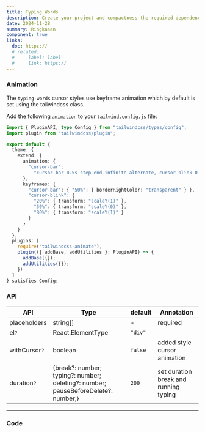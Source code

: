 ```yaml
---
title: Typing Words
description: Create your project and compactness the required dependencies.
date: 2024-11-28
summary: Ringkasan
component: true
links:
  doc: https://
  # related:
  #   - label: label
  #     link: https://
---
```


### Animation

The `typing-words` cursor styles use keyframe animation which by default is set using the tailwindcss class.

Add the following [`animation`](https://tailwindcss.com/docs/animation#customizing-your-theme) to your [`tailwind.config.js`](https://tailwindcss.com/docs/configuration) file:

```ts
import { PluginAPI, type Config } from "tailwindcss/types/config";
import plugin from "tailwindcss/plugin";

export default {
  theme: {
    extend: {
      animation: {
        "cursor-bar":
          "cursor-bar 0.5s step-end infinite alternate, cursor-blink 0.5s infinite"
      },
      keyframes: {
        "cursor-bar": { "50%": { borderRightColor: "transparent" } },
        "cursor-blink": {
          "20%": { transform: "scaleY(1)" },
          "50%": { transform: "scaleY(0)" },
          "80%": { transform: "scaleY(1)" }
        }
      }
    }
  },
  plugins: [
    require("tailwindcss-animate"),
    plugin(({ addBase, addUtilities }: PluginAPI) => {
      addBase({});
      addUtilities({});
    })
  ]
} satisfies Config;
```

### API

| API           | Type                                                                                | default | Annotation                            |
| ------------- | ----------------------------------------------------------------------------------- | ------- | ------------------------------------- |
| placeholders  | string[]                                                                            | -       | required                              |
| el`?`         | React.ElementType                                                                   | `"div"` |                                       |
| withCursor`?` | boolean                                                                             | `false` | added style cursor animation          |
| duration`?`   | \{break?: number; typing?: number; deleting?: number; pauseBeforeDelete?: number;\} | `200`   | set duration break and running typing |

---

### Code
